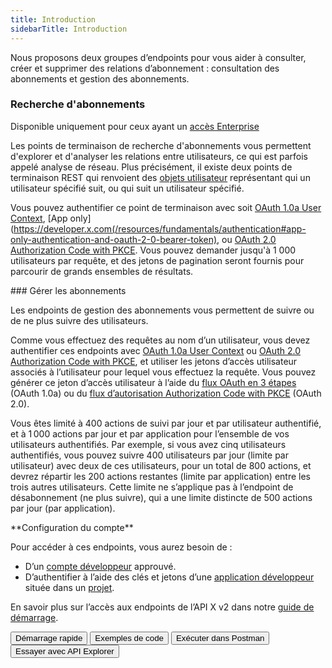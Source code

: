 ```yaml
---
title: Introduction
sidebarTitle: Introduction
---
```



Nous proposons deux groupes d’endpoints pour vous aider à consulter, créer et supprimer des relations d’abonnement : consultation des abonnements et gestion des abonnements.

### Recherche d&#39;abonnements

Disponible uniquement pour ceux ayant un [accès Enterprise](/fr/x-api/getting-started/about-x-api)

Les points de terminaison de recherche d&#39;abonnements vous permettent d&#39;explorer et d&#39;analyser les relations entre utilisateurs, ce qui est parfois appelé analyse de réseau. Plus précisément, il existe deux points de terminaison REST qui renvoient des [objets utilisateur](/fr/x-api/fundamentals/data-dictionary#user) représentant qui un utilisateur spécifié suit, ou qui suit un utilisateur spécifié.

Vous pouvez authentifier ce point de terminaison avec soit [OAuth 1.0a User Context](/fr/resources/fundamentals/authentication), [App only](https://developer.x.com(/resources/fundamentals/authentication#app-only-authentication-and-oauth-2-0-bearer-token), ou [OAuth 2.0 Authorization Code with PKCE](fr/resources/fundamentals/authentication#oauth-2-0-authorization-code-flow-with-pkce-2). Vous pouvez demander jusqu&#39;à 1 000 utilisateurs par requête, et des jetons de pagination seront fournis pour parcourir de grands ensembles de résultats.
 

<div id="manage-follows">
  ### Gérer les abonnements
</div>

Les endpoints de gestion des abonnements vous permettent de suivre ou de ne plus suivre des utilisateurs.

Comme vous effectuez des requêtes au nom d’un utilisateur, vous devez authentifier ces endpoints avec [OAuth 1.0a User Context](/fr/resources/fundamentals/authentication) ou [OAuth 2.0 Authorization Code with PKCE](fr/resources/fundamentals/authentication#oauth-2-0-authorization-code-flow-with-pkce-2), et utiliser les jetons d’accès utilisateur associés à l’utilisateur pour lequel vous effectuez la requête. Vous pouvez générer ce jeton d’accès utilisateur à l’aide du [flux OAuth en 3 étapes](/fr/resources/fundamentals/authentication#obtaining-access-tokens-using-3-legged-oauth-flow) (OAuth 1.0a) ou du [flux d’autorisation Authorization Code with PKCE](/fr/resources/fundamentals/authentication#how-to-connect-to-endpoints-using-oauth-2-0-authorization-code-flow-with-pkce) (OAuth 2.0).

Vous êtes limité à 400 actions de suivi par jour et par utilisateur authentifié, et à 1 000 actions par jour et par application pour l’ensemble de vos utilisateurs authentifiés. Par exemple, si vous avez cinq utilisateurs authentifiés, vous pouvez suivre 400 utilisateurs par jour (limite par utilisateur) avec deux de ces utilisateurs, pour un total de 800 actions, et devrez répartir les 200 actions restantes (limite par application) entre les trois autres utilisateurs. Cette limite ne s’applique pas à l’endpoint de désabonnement (ne plus suivre), qui a une limite distincte de 500 actions par jour (par application).

<Note>
  **Configuration du compte**

  Pour accéder à ces endpoints, vous aurez besoin de :

  * D’un [compte développeur](https://developer.x.com/en/portal/petition/essential/basic-info) approuvé.
  * D’authentifier à l’aide des clés et jetons d’une [application développeur](/fr/resources/fundamentals/developer-apps) située dans un [projet](/fr/resources/fundamentals/projects).
</Note>

En savoir plus sur l’accès aux endpoints de l’API X v2 dans notre [guide de démarrage](/fr/x-api/getting-started/getting-access).

<div class="flex space-x-2">
  <Button href="/fr/x-api/users/follows/quickstart">
    Démarrage rapide
  </Button>

  <Button href="https://github.com/xdevplatform/Twitter-API-v2-sample-code">
    Exemples de code
  </Button>

  <Button href="https://app.getpostman.com/run-collection/9956214-784efcda-ed4c-4491-a4c0-a26470a67400">
    Exécuter dans Postman
  </Button>

  <Button href="https://developer.x.com/apitools/api?endpoint=%2F2%2Fusers%2F%7Bid%7D%2Ffollowers&method=get">
    Essayer avec API Explorer
  </Button>
</div>